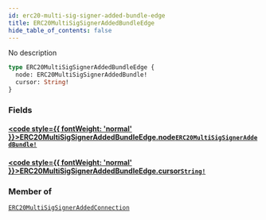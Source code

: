 ```yaml
---
id: erc20-multi-sig-signer-added-bundle-edge
title: ERC20MultiSigSignerAddedBundleEdge
hide_table_of_contents: false
---
```








No description

```graphql
type ERC20MultiSigSignerAddedBundleEdge {
  node: ERC20MultiSigSignerAddedBundle!
  cursor: String!
}
```


### Fields

#### [<code style={{ fontWeight: 'normal' }}>ERC20MultiSigSignerAddedBundleEdge.<b>node</b></code>](#)<Bullet />[`ERC20MultiSigSignerAddedBundle!`](/docs/testnet/graphql/objects/erc20-multi-sig-signer-added-bundle) <Badge class="secondary" text="non-null"/> <Badge class="secondary" text="object"/>
> 
> 

#### [<code style={{ fontWeight: 'normal' }}>ERC20MultiSigSignerAddedBundleEdge.<b>cursor</b></code>](#)<Bullet />[`String!`](/docs/testnet/graphql/scalars/string) <Badge class="secondary" text="non-null"/> <Badge class="secondary" text="scalar"/>
> 
> 



### Member of

[`ERC20MultiSigSignerAddedConnection`](/docs/testnet/graphql/objects/erc20-multi-sig-signer-added-connection)  <Badge class="secondary" text="object"/>



